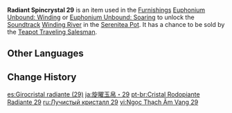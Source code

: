 {{Item Infobox
|id           = 141029
|image        = Item Radiant Spincrystal.png
|type         = Adventure Items
|group        = Radiant Spincrystals
|group2       = Liyue Spincrystals
|quality      = 4
|invCategory  = Precious Items
|description  = This wondrous crystal contains a certain rhythm, like something beautiful woven from delicate silk. These items can be found throughout the mainland or from merchants who collect curios. The tune held within this crystal can be revivified in your [[Serenitea Pot]] using either "[[Euphonium Unbound: Winding]]" or "[[Euphonium Unbound: Soaring]]." The tune contained within this [[Radiant Spincrystal]] is "[[Winding River]]."
|source1      = [[Chubby]]
|track        = Winding River
}}
'''Radiant Spincrystal 29''' is an item used in the [[Furnishings]] [[Euphonium Unbound: Winding]] or [[Euphonium Unbound: Soaring]] to unlock the [[Soundtrack]] [[Winding River]] in the [[Serenitea Pot]]. It has a chance to be sold by the [[Teapot Traveling Salesman]].

==Other Languages==
{{Other Languages
|default_hidden = 1
|en      = Radiant Spincrystal 29
|zhs     = 旋曜玉帛・其二十九
|zhs_rm  = Xuán Yào Yùbó - Qí Èrshíjiǔ
|zht     = 旋曜玉帛・其二十九
|zht_rm  = Xuán Yào Yùbó - Qí Èrshíjiǔ
|ja      = 旋曜玉帛・29
|ja_rm   = Sen'you Gyokuhaku - Nijuukyuu{{Assumed}}
|ko      = 빛나는 결정・29
|ko_rm   = Binnaneun Gyeoljeong - Isipgu
|es      = Girocristal radiante (29)
|fr      = Gyrocristal radiant 29
|ru      = Лучистый кристалл {{tt|29|}}
|th      = Radiant Spincrystal 29
|vi      = Ngọc Thạch Âm Vang 29
|de      = Strahlender Drehkristall XXIX
|id      = Radiant Spincrystal 29
|pt      = Cristal Rodopiante Radiante 29
|tr      = Parlak Burgu Kristal 29
|it      = Voltacristallo radioso 29
}}

==Change History==
{{Change History|2.4}}

[[es:Girocristal radiante (29)]]
[[ja:旋曜玉帛・29]]
[[pt-br:Cristal Rodopiante Radiante 29]]
[[ru:Лучистый кристалл 29]]
[[vi:Ngọc Thạch Âm Vang 29]]